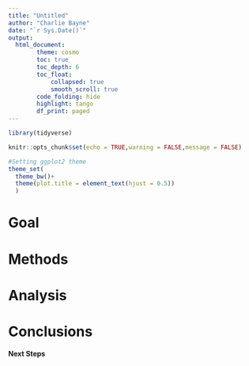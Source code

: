 ```yaml
---
title: "Untitled"
author: "Charlie Bayne"
date: "`r Sys.Date()`"
output:
  html_document:
        theme: cosmo
        toc: true
        toc_depth: 6
        toc_float:
            collapsed: true
            smooth_scroll: true
        code_folding: hide
        highlight: tango
        df_print: paged
---
```

```r
library(tidyverse)

knitr::opts_chunk$set(echo = TRUE,warning = FALSE,message = FALSE)

#Setting ggplot2 theme
theme_set(
  theme_bw()+
  theme(plot.title = element_text(hjust = 0.5))
  )
```

# Goal 

# Methods 

# Analysis  

# Conclusions   

**Next Steps**
